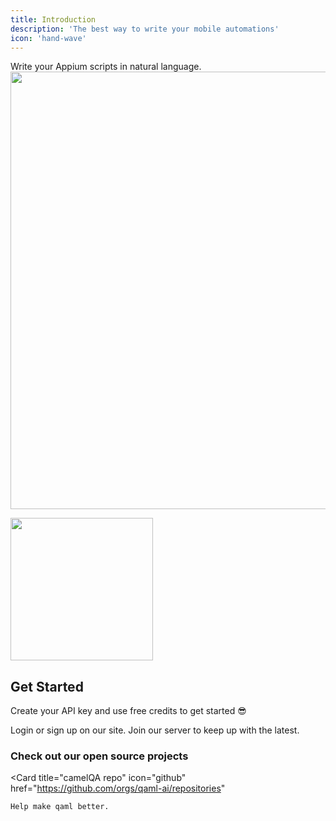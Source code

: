 ```yaml
---
title: Introduction
description: 'The best way to write your mobile automations'
icon: 'hand-wave'
---
```


Write your Appium scripts in natural language.
<CardGroup cols={2}>
  <img width="700" src="/images/qaml_code_input.png" />
  <Frame>
    <img width="228" src="/images/qaml_gif.gif" />
  </Frame>
</CardGroup>



## Get Started

Create your API key and use free credits to get started 😎

<CardGroup cols={2}>
  <Card
    title="Sign up"
    icon="user-plus"
    href="https://dash.camelqa.com/login"
  >
    Login or sign up on our site.
  </Card>
  <Card
    title="Say hi on Discord"
    icon="discord"
    href="https://discord.gg/juNYATfJTZ"
  >
    Join our server to keep up with the latest.
  </Card>
</CardGroup>

### Check out our open source projects
  <Card
    title="camelQA repo"
    icon="github"
    href="https://github.com/orgs/qaml-ai/repositories"
  >
    Help make qaml better.
  </Card>
